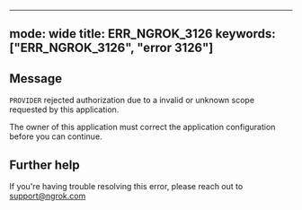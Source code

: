 
---
mode: wide
title: ERR_NGROK_3126
keywords: ["ERR_NGROK_3126", "error 3126"]
---

## Message
`PROVIDER` rejected authorization due to a invalid or unknown scope requested by this application.

The owner of this application must correct the application configuration before you can continue.




## Further help
If you're having trouble resolving this error, please reach out to [support@ngrok.com](mailto:support@ngrok.com?subject=Help%20with%20ERR_NGROK_3126)

